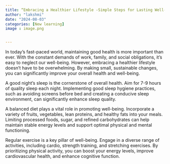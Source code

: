 ```yaml
---
title: “Embracing a Healthier Lifestyle -Simple Steps for Lasting Well-being"
author: "lakshmi"
date: "2024-08-03"
categories: [New learning]
image : image.png


---
```

In today’s fast-paced world, maintaining good health is more important than ever. With the constant demands of work, family, and social obligations, it’s easy to neglect our well-being. However, embracing a healthier lifestyle doesn’t have to be overwhelming. By making small, sustainable changes, you can significantly improve your overall health and well-being.

A good night’s sleep is the cornerstone of overall health. Aim for 7-9 hours of quality sleep each night. Implementing good sleep hygiene practices, such as avoiding screens before bed and creating a conducive sleep environment, can significantly enhance sleep quality.

A balanced diet plays a vital role in promoting well-being. Incorporate a variety of fruits, vegetables, lean proteins, and healthy fats into your meals. Limiting processed foods, sugar, and refined carbohydrates can help maintain stable energy levels and support optimal physical and mental functioning.

Regular exercise is a key pillar of well-being. Engage in a diverse range of activities, including cardio, strength training, and stretching exercises. By prioritizing physical activity, you can boost your energy levels, improve cardiovascular health, and enhance cognitive function.




